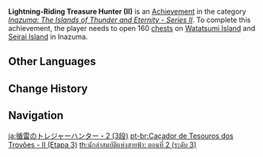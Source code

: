 {{Achievement Infobox
|title        = Lightning-Riding Treasure Hunter (II)
|id           = 80107
|order id     = 0107
|category     = Inazuma: The Islands of Thunder and Eternity - Series II
|description  = Open 160 [[chests]] on [[Watatsumi Island]] and [[Seirai Island]] in [[Inazuma]].
|requirements = 
|primogems    = 20
|tracking     = Tracks the amount of chests opened.
|topic        = Chests
|set          = Lightning-Riding Treasure Hunter (II)
|tier         = 3
|tiers_total  = 3
}}
'''Lightning-Riding Treasure Hunter (II)''' is an [[Achievement]] in the category ''[[Inazuma: The Islands of Thunder and Eternity - Series II]]''. To complete this achievement, the player needs to open 160 [[chests]] on [[Watatsumi Island]] and [[Seirai Island]] in Inazuma.
<!--
==Trivia==

==Video Guides==
{{EVT
|video1   = 
|caption1 = 
}}
-->
==Other Languages==
{{Transclude|Lightning-Riding Treasure Hunter (II)|Other Languages}}

==Change History==
{{Change History|2.1}}
<!--
==References==
{{Reflist}}
-->
==Navigation==
{{Achievement Navbox}}

[[ja:循雷のトレジャーハンター・2 (3段)]]
[[pt-br:Caçador de Tesouros dos Trovões - II (Etapa 3)]]
[[th:นักล่าสมบัติแห่งสายฟ้า: ตอนที่ 2 (ระดับ 3)]]